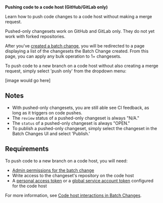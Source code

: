 **Pushing code to a code host (GitHub/GitLab only)**

<p className="subtitle">Learn how to push code changes to a code host without making a merge request.</p>

<Callout type="note">Pushed-only changesets work on GitHub and GitLab only. They do not yet work with forked repositories.</Callout>


After you've [created a batch change](/batch-changes/create-a-batch-change), you will be redirected to a page displaying a list of the changesets the Batch Change created. From this page, you can apply any bulk operation to 1+ changesets. 


 To push code to a new branch on a code host without also creating a merge request, simply select 'push only' from the dropdown menu: 

 [image would go here]


## Notes
- With pushed-only changesets, you are still able see CI feedback, as long as it triggers on code pushes.
- The `review` status of a pushed-only changeset is always "N/A." 
- The `status` of a pushed-only changeset is always "OPEN."
- To publish a pushed-only changeset, simply select the changeset in the Batch Changes UI and select 'Publish.'


## Requirements
To push code to a new branch on a code host, you will need:

- [Admin permissions for the batch change](/batch-changes/permissions-in-batch-changes#permission-levels-for-batch-changes)
- Write access to the changeset's repository on the code host
- A [personal access token](/batch-changes/configuring-credentials#personal-access-tokens) or a [global service account token](/batch-changes/configuring-credentials#global-service-account-tokens) configured for the code host

<Callout type="note">For more information, see [Code host interactions in Batch Changes](/batch-changes/permissions-in-batch-changes#code-host-interactions-in-batch-changes).</Callout>
